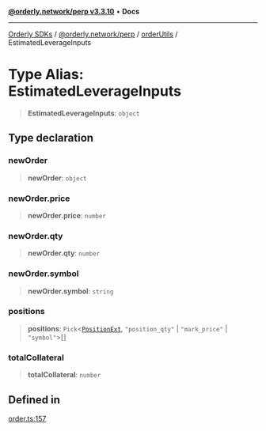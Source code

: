 [**@orderly.network/perp v3.3.10**](/sdks/tech-doc/@orderly.network/perp/README) • **Docs**

***

[Orderly SDKs](/sdks/tech-doc/packages) / [@orderly.network/perp](/sdks/tech-doc/@orderly.network/perp/README) / [orderUtils](/sdks/tech-doc/@orderly.network/perp/namespaces/orderUtils/README) / EstimatedLeverageInputs

# Type Alias: EstimatedLeverageInputs

> **EstimatedLeverageInputs**: `object`

## Type declaration

### newOrder

> **newOrder**: `object`

### newOrder.price

> **newOrder.price**: `number`

### newOrder.qty

> **newOrder.qty**: `number`

### newOrder.symbol

> **newOrder.symbol**: `string`

### positions

> **positions**: `Pick`\<[`PositionExt`](/sdks/tech-doc/@orderly.network/types/namespaces/API/interfaces/PositionExt), `"position_qty"` \| `"mark_price"` \| `"symbol"`\>[]

### totalCollateral

> **totalCollateral**: `number`

## Defined in

[order.ts:157](https://github.com/OrderlyNetwork/js-sdk/blob/554ae704783e3b83c40bb234a899e8f02987d9b6/packages/perp/src/order.ts#L157)
